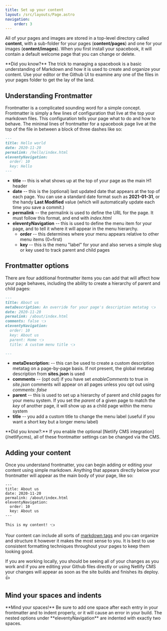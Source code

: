 ```yaml
---
title: Set up your content
layout: /src/layouts/Page.astro
navigation:
    order: 3
---
```



All of your pages and images are stored in a top-level directory called **content**, with a sub-folder for your pages (**content/pages**) and one for your images (**content/images**). When you first install your spacebook, it will contain a default welcome page that you can change or delete. 

<Aside>
**Did you know?** The trick to managing a spacebook is a basic understanding of Markdown and how it is used to create and organize your content. Use your editor or the Github UI to examine any one of the files in your pages folder to get the lay of the land. 
</Aside>

## Understanding Frontmatter

Frontmatter is a complicated sounding word for a simple concept. Frontmatter is simply a few lines of configuration that live at the top your markdown files. This configuration tells your page what to do and how to behave. The minimal lines of frontmatter for a spacebook page live at the top of the file in between a block of three dashes like so:

```md
---
title: Hello world 
date: 2020-11-20
permalink: /hello/index.html
eleventyNavigation:
  order: 10
  key: Hello 
---
```

* **title** -- this is what shows up at the top of your page as the main H1 header
* **date** -- this is the (optional) last updated date that appears at the top of each page. You can use a standard date format such as **2021-01-31**, or the handy **Last Modified** value (which will automatically update each time you save a commit.)
* **permalink** -- the permalink is used to define the URL for the page. It must follow this format, and end with *index.html*
* **eleventyNavigation** -- this is used to define the menu item for your page, and to tell it where it will appear in the menu hierarchy.
  * **order** -- this determines where your menu appears relative to other menu items (0=first) 
  * **key** -- this is the menu "label" for your and also serves a simple slug or key used to track parent and child pages

## Frontmatter options

There are four additional frontmatter items you can add that will affect how your page behaves, including the ability to create a hierarchy of parent and child pages:

```md
---
title: About us 
metaDescription: An override for your page's description metatag 👈 
date: 2020-11-20
permalink: /about/index.html
comments: false 👈
eleventyNavigation:
  order: 10
  key: About us 
  parent: Home 👈
  title: A custom menu title 👈

---

```
 * **metaDescription:** -- this can be used to create a custom description metatag on a page-by-page basis. If not present, the global metatag description from **sites.json** is used
 * **comments** -- (opt out) if you have set *enableComments* to true in *site.json* comments will appear on all pages unless you opt out using *comments: false*
* **parent** -- this is used to set up a hierarchy of parent and child pages for your menu system. If you set the *parent* of a given page to match the *key* of another page, it will show up as a child page within the menu system
* **title** -- you add a custom title to change the menu label (useful if you want a short key but a longer menu label)

<Aside>
**Did you know?:** If you enable the optional [Netlify CMS integration](/netlifycms), all of these frontmatter settings can be changed via the CMS.
</Aside>

## Adding your content 

Once you understand frontmatter, you can begin adding or editing your content using simple markdown. Anything that appears directly below your frontmatter will appear as the main body of your page, like so:

```astro
---
title: About us 
date: 2020-11-20
permalink: /about/index.html
eleventyNavigation:
  order: 10
  key: About us 
---

This is my content! 👈

```

Your content can include all sorts of [markdown tags](/tips-and-tricks/markdown) and you can organize and structure it however it makes the most sense to you. It is best to use consistent formatting techniques throughout your pages to keep them looking good. 

If you are working locally, you should be seeing all of your changes as you work and if you are editing your Github files directly or using Netlify CMS your changes will appear as soon as the site builds and finishes its deploy. 👍

## Mind your spaces and indents

<Aside>
**Mind your spaces!** Be sure to add one space after each entry in your frontmatter and to indent properly, or it will cause an error in your build. The nested options under **eleventyNavigation** are indented with exactly two spaces.
</Aside>